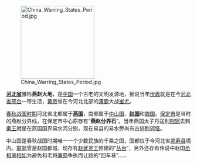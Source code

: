 [[File:China_Warring_States_Period.jpg|200px]]

'''[[河北省|河北省]]'''雅称'''燕赵大地'''，是[[中国|中国]]一个古老的文明发源地，据说当年[[伏羲|伏羲]]就是在今[[河北省|河北省]][[邢台|邢台]]一带生活，[[黄帝|黄帝]]曾在今河北北部的[[涿鹿|涿鹿]]大战[[蚩尤|蚩尤]]。

[[春秋战国时期|春秋战国时期]]河北省北部属于'''[[燕国|燕国]]'''，南部属于[[中山国|中山国]]、'''[[赵国|赵国]]'''和[[魏国|魏国]]。[[保定市|保定市]]是当时的燕赵分界线，在保定市中心原存有“'''燕赵分界石'''”。当年燕国太子丹送别[[荆轲|荆轲]]去刺[[秦始皇|秦王]]就是在燕国国界易水河分别，现在易县的易水旁尚有古迹[[荆轲塔|荆轲塔]]。

中山国是春秋战国时期唯一一个少数民族的千乘之国，国都位于今河北省[[灵寿县|灵寿县]]境内。[[邯郸|邯郸]]曾是赵国都城，现存有[[赵武灵王|赵武灵王]]修建的“[[丛台|丛台]]”，另外还存有传说中赵国[[丞相|丞相]][[蔺相如|蔺相如]]为避免和老将[[廉颇|廉颇]]争执而让路的“回车巷”……